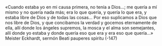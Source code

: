 «Cuando estaba yo en mi causa primera, no tenía a Dios...; me quería a mí
mismo y no quería nada más; era lo que quería, y quería lo que era, y estaba libre
de Dios y de todas las cosas... Por eso suplicamos a Dios que nos libre de Dios, y
que concibamos la verdad y gocemos eternamente de ella, allí donde los ángeles
supremos, la mosca y el alma son semejantes, allí donde yo estaba y donde
quería eso que era y era eso que quería...»
Meister Eckhardt, sermón Beati pauperes spiritu
(-147)
